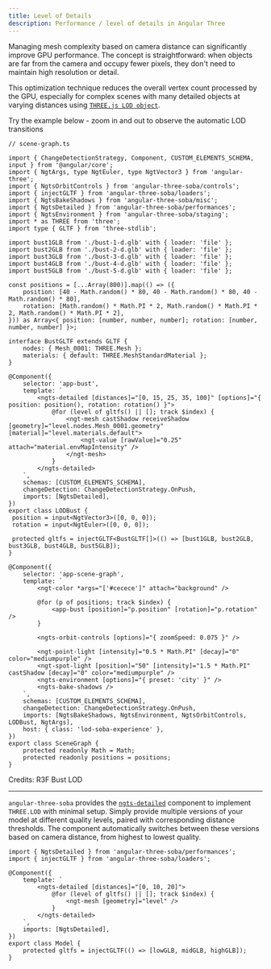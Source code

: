 ```yaml
---
title: Level of Details
description: Performance / level of details in Angular Three
---
```



Managing mesh complexity based on camera distance can significantly improve GPU performance. The concept is straightforward: when objects are far from the camera and occupy fewer pixels, they don't need to maintain high resolution or detail.

This optimization technique reduces the overall vertex count processed by the GPU, especially for complex scenes with many detailed objects at varying distances using [`THREE.js LOD object`](https://threejs.org/docs/#api/en/objects/LOD).

Try the example below - zoom in and out to observe the automatic LOD transitions

```angular-ts
// scene-graph.ts

import { ChangeDetectionStrategy, Component, CUSTOM_ELEMENTS_SCHEMA, input } from '@angular/core';
import { NgtArgs, type NgtEuler, type NgtVector3 } from 'angular-three';
import { NgtsOrbitControls } from 'angular-three-soba/controls';
import { injectGLTF } from 'angular-three-soba/loaders';
import { NgtsBakeShadows } from 'angular-three-soba/misc';
import { NgtsDetailed } from 'angular-three-soba/performances';
import { NgtsEnvironment } from 'angular-three-soba/staging';
import * as THREE from 'three';
import type { GLTF } from 'three-stdlib';

import bust1GLB from './bust-1-d.glb' with { loader: 'file' };
import bust2GLB from './bust-2-d.glb' with { loader: 'file' };
import bust3GLB from './bust-3-d.glb' with { loader: 'file' };
import bust4GLB from './bust-4-d.glb' with { loader: 'file' };
import bust5GLB from './bust-5-d.glb' with { loader: 'file' };

const positions = [...Array(800)].map(() => ({
    position: [40 - Math.random() * 80, 40 - Math.random() * 80, 40 - Math.random() * 80],
    rotation: [Math.random() * Math.PI * 2, Math.random() * Math.PI * 2, Math.random() * Math.PI * 2],
})) as Array<{ position: [number, number, number]; rotation: [number, number, number] }>;

interface BustGLTF extends GLTF {
    nodes: { Mesh_0001: THREE.Mesh };
    materials: { default: THREE.MeshStandardMaterial };
}

@Component({
    selector: 'app-bust',
    template: `
        <ngts-detailed [distances]="[0, 15, 25, 35, 100]" [options]="{ position: position(), rotation: rotation() }">
            @for (level of gltfs() || []; track $index) {
                <ngt-mesh castShadow receiveShadow [geometry]="level.nodes.Mesh_0001.geometry" [material]="level.materials.default">
                    <ngt-value [rawValue]="0.25" attach="material.envMapIntensity" />
                </ngt-mesh>
            }
        </ngts-detailed>
    `,
    schemas: [CUSTOM_ELEMENTS_SCHEMA],
    changeDetection: ChangeDetectionStrategy.OnPush,
    imports: [NgtsDetailed],
})
export class LODBust {
 position = input<NgtVector3>([0, 0, 0]);
 rotation = input<NgtEuler>([0, 0, 0]);

 protected gltfs = injectGLTF<BustGLTF[]>(() => [bust1GLB, bust2GLB, bust3GLB, bust4GLB, bust5GLB]);
}

@Component({
    selector: 'app-scene-graph',
    template: `
        <ngt-color *args="['#cecece']" attach="background" />

        @for (p of positions; track $index) {
            <app-bust [position]="p.position" [rotation]="p.rotation" />
        }

        <ngts-orbit-controls [options]="{ zoomSpeed: 0.075 }" />

        <ngt-point-light [intensity]="0.5 * Math.PI" [decay]="0" color="mediumpurple" />
        <ngt-spot-light [position]="50" [intensity]="1.5 * Math.PI" castShadow [decay]="0" color="mediumpurple" />
        <ngts-environment [options]="{ preset: 'city' }" />
        <ngts-bake-shadows />
    `,
    schemas: [CUSTOM_ELEMENTS_SCHEMA],
    changeDetection: ChangeDetectionStrategy.OnPush,
    imports: [NgtsBakeShadows, NgtsEnvironment, NgtsOrbitControls, LODBust, NgtArgs],
    host: { class: 'lod-soba-experience' },
})
export class SceneGraph {
    protected readonly Math = Math;
    protected readonly positions = positions;
}
```

<div class="h-[600px] w-full rounded border border-dashed border-accent-600 dark:border-accent-200">
	<LODDemo client:only />
</div>
<Credit link="https://codesandbox.io/s/12nmp">Credits: R3F Bust LOD</Credit>

---

`angular-three-soba` provides the [`ngts-detailed`](/reference/soba/performances/detailed) component to implement `THREE.LOD` with minimal setup. Simply provide multiple versions of your model at different quality levels, paired with corresponding distance thresholds. The component automatically switches between these versions based on camera distance, from highest to lowest quality.

```angular-ts
import { NgtsDetailed } from 'angular-three-soba/performances';
import { injectGLTF } from 'angular-three-soba/loaders';

@Component({
    template: `
        <ngts-detailed [distances]="[0, 10, 20]">
            @for (level of gltfs() || []; track $index) {
                <ngt-mesh [geometry]="level" />
            }
        </ngts-detailed>
    `,
    imports: [NgtsDetailed],
})
export class Model {
    protected gltfs = injectGLTF(() => [lowGLB, midGLB, highGLB]);
}
```
